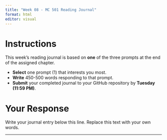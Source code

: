 ```yaml
---
title: "Week 08 - MC 501 Reading Journal"
format: html
editor: visual
---
```


# Instructions

This week's reading journal is based on **one** of the three prompts at the end of the assigned chapter.

- **Select** one prompt (1) that interests you most.
- **Write** 450-500 words responding to that prompt.
- **Submit** your completed journal to your GitHub repository by **Tuesday (11:59 PM)**.

# Your Response

Write your journal entry below this line. Replace this text with your own words.

---


